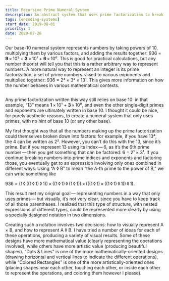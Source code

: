 ```yaml
---
title: Recursive Prime Numeral System
description: An abstract system that uses prime factorization to break numbers down into expressions involving two operations and the number 1.
tags: [encoding-systems]
start_date: 2019-08-01
priority: 1
date: 2020-07-26
---
```


Our base-10 numeral system represents numbers by taking powers of 10, multiplying them by various factors, and adding the results together: 936 = __9__ × 10² + __3__ × 10¹ + __6__ × 10⁰. This is good for practical calculations, but any number theorist will tell you that this is a rather arbitrary way to represent numbers. A more natural way to represent an integer is its prime factorization, a set of prime numbers raised to various exponents and multiplied together: 936 = 2³ × 3² × 13¹. This gives more information on how the number behaves in various mathematical contexts.

<Img src='rpns/colors.svg' uses='ftpb' id="test" alt=""/>


Any prime factorization written this way still relies on base 10: in that example, “13” means __1__ × 10¹ + __3__ × 10⁰, and even the other single-digit primes and exponents are ultimately written in base 10. I thought it could be nice, for purely aesthetic reasons, to create a numeral system that only uses primes, with no hint of base 10 (or any other base).

My first thought was that all the numbers making up the prime factorization could themselves broken down into factors: for example, if you have 13⁴, the 4 can be written as 2². However, you can’t do this with the 13, since it’s prime. But if you represent 13 using its index — 6, as it’s the 6th prime number — then you get something that can be factored: 6 = 2¹ × 3¹. If you continue breaking numbers into prime indices and exponents and factoring those, you eventually get to an expression involving only ones combined in different ways. Using “A ◊ B” to mean “the A-th prime to the power of B,” we can write something like

936 = (1 ◊ ((1 ◊ 1) ◊ 1)) × ((1 ◊ 1) ◊ (1 ◊ 1)) × (((1 ◊ 1) × ((1 ◊ 1) ◊ 1)) ◊ 1).

This result met my original goal — representing numbers in a way that only uses primes — but visually, it’s not very clear, since you have to keep track of all those parentheses. I realized that this type of structure, with nested expressions of different types, could be represented more clearly by using a specially designed notation in two dimensions.

Creating such a notation involves two decisions: how to visually represent A × B, and how to represent A ◊ B. I have tried a number of ideas for each of these operations, producing a variety of visual results. Some of these designs have more mathematical value (clearly representing the operations involved), while others have more artistic value (producing beautiful shapes). “Dots & Lines” is one of the more mathematically-oriented designs (drawing horizontal and vertical lines to indicate the different operations), while “Colored Rectangles” is one of the more artistically-oriented ones (placing shapes near each other, touching each other, or inside each other to represent the operations, and coloring them however I please).
